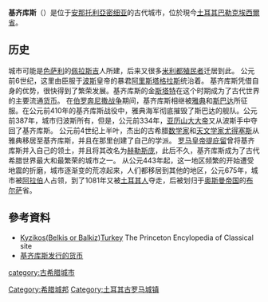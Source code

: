 {{Infobox ancient site
  |name = 基齊庫斯
  |native_name = Κύζικος {{grc icon}}<br>آیدینجق {{tr icon}}
  |alternate_name = 
  |image = Istanbul - Museo archeol. - Auriga greco - Arcaico, sec. VI aC, da Cizico - Foto G. Dall'Orto 28-5-2006.jpg
  |imagealttext = 
  |caption =西元前六世紀以御者為主題的[[浮雕|浮雕]]
  |map_type = Turkey
  |map_alt = 
  |map_size = 270
  |latd = 40.38
  |latm = 0
  |lats = 0
  |latNS = N
  |longd = 27.89
  |longm = 0
  |longs = 0
  |longEW = E
  |coordinates_display = title
  |location = [[土耳其|土耳其]][[巴勒克埃西爾省|巴勒克埃西爾省]][[埃爾代克|埃爾代克]]
  |region = [[密细亚|密细亚]]
  |type = 
  |part_of = 
  |length = 
  |width = 
  |area = 
  |height = 
  |builder = {{link-en|皮拉斯基人|Pelasgians}}
  |material = 
  |built = 
  |abandoned = 西元11世紀
  |epochs = [[古風時期|古風時期]]至[[中世紀中期|中世紀中期]]
  |cultures = [[古希臘|古希臘]]、[[古羅馬|古羅馬]]、[[拜占庭|拜占庭]]
  |dependency_of = 
  |occupants = 
  |event = {{link-en|基齐库斯之圍|Siege of Cyzicus}}
  |excavations = 
  |archaeologists = 
  |condition = 
  |ownership = 
  |management = 
  |public_access = 
  |website = <!-- {{URL|example.com}} -->
  |notes = 
}}

'''基齐库斯'''（{{lang-grc|Κύζικος}}）是位于[[安那托利亞|安那托利亞]][[密细亚|密细亚]]的古代城市，位於現今[[土耳其|土耳其]][[巴勒克埃西爾省|巴勒克埃西爾省]]。

==历史==
城市可能是[[色萨利|色萨利]]的[[佩拉斯吉|佩拉斯吉]]人所建，后来又很多[[米利都|米利都]][[殖民者|殖民者]]迁居到此。
公元前6世纪，这里由臣服于[[阿契美尼德王朝|波斯]]皇帝的暴君[[阿里斯塔格拉斯|阿里斯塔格拉斯]]统治着。
基齐库斯凭借自身的优势，很快得到了繁荣发展。基齐库斯的金[[斯塔特|斯塔特]]在这个时期成为了古代世界的主要流通[[货币|货币]]。
在[[伯罗奔尼撒战争|伯罗奔尼撒战争]]期间，基齐库斯相继被[[雅典|雅典]]和[[斯巴达|斯巴达]]所征服。在公元前410年的基齐库斯战役中，雅典海军彻底摧毁了斯巴达的舰队。公元前387年，城市归波斯所有，但是，公元前334年，[[亚历山大大帝|亚历山大大帝]]又从波斯手中夺回了基齐库斯。
公元前4世纪上半叶，杰出的古希腊[[数学家|数学家]]和[[天文学家|天文学家]][[尤得塞斯|尤得塞斯]]从雅典移居至基齐库斯，并且在那里创建了自己的学派。
[[凯撒|罗马皇帝]][[提庇留|提庇留]]曾将基齐库斯并入自己的领土，并且将其改名为[[赫勒斯庞|赫勒斯庞]]，此后不久，基齐库斯成为了古代希腊世界最大和最繁荣的城市之一。
从公元443年起，这一地区频繁的开始遭受地震的折磨，城市逐渐变的荒凉起来，人们都移居到其他的地区，公元675年，城市被[[阿拉伯帝国|阿拉伯]]人占领，到了1081年又被[[奥斯曼帝国|土耳其人]]夺走，后被划归于[[奥斯曼帝国|奥斯曼帝国]]的[[布尔萨|布尔萨]]省。

==參考資料==
*[http://www.perseus.tufts.edu/hopper/text?doc=Perseus%3Atext%3A1999.04.0006%3Aid%3Dkyzikos&redirect=true Kyzikos(Belkis or Balkiz)Turkey] {{Wayback|url=http://www.perseus.tufts.edu/hopper/text?doc=Perseus%3Atext%3A1999.04.0006%3Aid%3Dkyzikos&redirect=true |date=20170112160049 }}The Princeton Encylopedia of Classical site
*[http://www.wildwinds.com/coins/greece/mysia/kyzikos/i.html 基齐库斯发行的货币] {{Wayback|url=http://www.wildwinds.com/coins/greece/mysia/kyzikos/i.html |date=20200711192902 }}
[[category:古希腊城市|category:古希腊城市]]
[[Category:希腊城邦|Category:希腊城邦]]
[[Category:土耳其古罗马城镇|Category:土耳其古罗马城镇]]